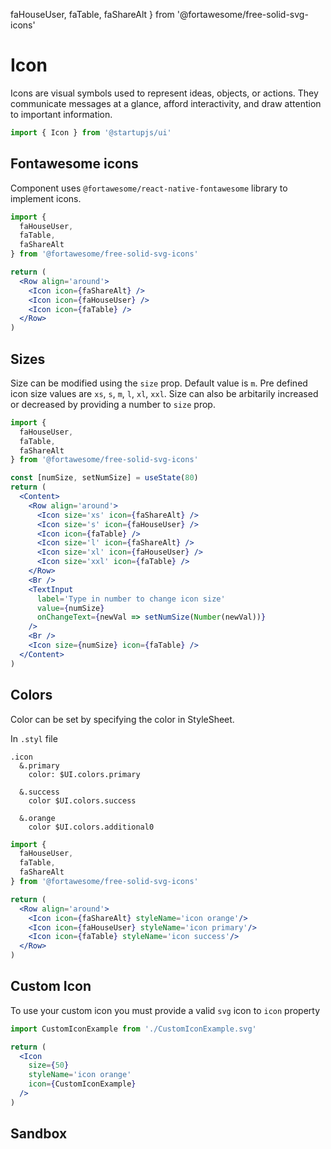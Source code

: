   faHouseUser,
  faTable,
  faShareAlt
} from '@fortawesome/free-solid-svg-icons'

# Icon

Icons are visual symbols used to represent ideas, objects, or actions. They communicate messages at a glance, afford interactivity, and draw attention to important information.

```jsx
import { Icon } from '@startupjs/ui'
```

## Fontawesome icons

Component uses `@fortawesome/react-native-fontawesome` library to implement icons.

```jsx
import {
  faHouseUser,
  faTable,
  faShareAlt
} from '@fortawesome/free-solid-svg-icons'
```

```jsx example
return (
  <Row align='around'>
    <Icon icon={faShareAlt} />
    <Icon icon={faHouseUser} />
    <Icon icon={faTable} />
  </Row>
)
```

## Sizes

Size can be modified using the `size` prop. Default value is `m`. Pre defined icon size values are `xs`, `s`, `m`, `l`, `xl`, `xxl`. Size can also be arbitarily increased or decreased by providing a number to `size` prop.

```jsx
import {
  faHouseUser,
  faTable,
  faShareAlt
} from '@fortawesome/free-solid-svg-icons'
```

```jsx example
const [numSize, setNumSize] = useState(80)
return (
  <Content>
    <Row align='around'>
      <Icon size='xs' icon={faShareAlt} />
      <Icon size='s' icon={faHouseUser} />
      <Icon icon={faTable} />
      <Icon size='l' icon={faShareAlt} />
      <Icon size='xl' icon={faHouseUser} />
      <Icon size='xxl' icon={faTable} />
    </Row>
    <Br />
    <TextInput
      label='Type in number to change icon size'
      value={numSize}
      onChangeText={newVal => setNumSize(Number(newVal))}
    />
    <Br />
    <Icon size={numSize} icon={faTable} />
  </Content>
)
```

## Colors

Color can be set by specifying the color in StyleSheet.

In `.styl` file
```stylus
.icon
  &.primary
    color: $UI.colors.primary

  &.success
    color $UI.colors.success

  &.orange
    color $UI.colors.additional0
```

```jsx
import {
  faHouseUser,
  faTable,
  faShareAlt
} from '@fortawesome/free-solid-svg-icons'
```

```jsx example
return (
  <Row align='around'>
    <Icon icon={faShareAlt} styleName='icon orange'/>
    <Icon icon={faHouseUser} styleName='icon primary'/>
    <Icon icon={faTable} styleName='icon success'/>
  </Row>
)
```

## Custom Icon

To use your custom icon you must provide a valid `svg` icon to `icon` property

```jsx
import CustomIconExample from './CustomIconExample.svg'
```

```jsx example
return (
  <Icon
    size={50}
    styleName='icon orange'
    icon={CustomIconExample}
  />
)
```

## Sandbox

<Sandbox Component={Icon} />
